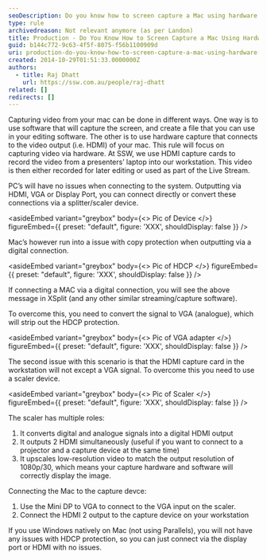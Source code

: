 ```yaml
---
seoDescription: Do you know how to screen capture a Mac using hardware capture? Learn how to overcome copy protection and connect your Mac to a scaler device for seamless recording.
type: rule
archivedreason: Not relevant anymore (as per Landon)
title: Production - Do You Know How to Screen Capture a Mac Using Hardware Capture?
guid: b144c772-9c63-4f5f-8075-f56b1100909d
uri: production-do-you-know-how-to-screen-capture-a-mac-using-hardware-capture
created: 2014-10-29T01:51:33.0000000Z
authors:
  - title: Raj Dhatt
    url: https://ssw.com.au/people/raj-dhatt
related: []
redirects: []
---
```


Capturing video from your mac can be done in different ways. One way is to use software that will capture the screen, and create a file that you can use in your editing software. The other is to use hardware capture that connects to the video output (i.e. HDMI) of your mac. This rule will focus on capturing video via hardware.
At SSW, we use HDMI capture cards to record the video from a presenters’ laptop into our workstation. This video is then either recorded for later editing or used as part of the Live Stream.

PC’s will have no issues when connecting to the system. Outputting via HDMI, VGA or Display Port, you can connect directly or convert these connections via a splitter/scaler device.

<asideEmbed
  variant="greybox"
  body={<>
    Pic of Device
  </>}
  figureEmbed={{
    preset: "default",
    figure: 'XXX',
    shouldDisplay: false
  }}
/>

Mac’s however run into a issue with copy protection when outputting via a digital connection.

<asideEmbed
  variant="greybox"
  body={<>
    Pic of HDCP
  </>}
  figureEmbed={{
    preset: "default",
    figure: 'XXX',
    shouldDisplay: false
  }}
/>

If connecting a MAC via a digital connection, you will see the above message in XSplit (and any other similar streaming/capture software).

To overcome this, you need to convert the signal to VGA (analogue), which will strip out the HDCP protection.

<asideEmbed
  variant="greybox"
  body={<>
    Pic of VGA adapter
  </>}
  figureEmbed={{
    preset: "default",
    figure: 'XXX',
    shouldDisplay: false
  }}
/>

The second issue with this scenario is that the HDMI capture card in the workstation will not except a VGA signal. To overcome this you need to use a scaler device.

<asideEmbed
  variant="greybox"
  body={<>
    Pic of Scaler
  </>}
  figureEmbed={{
    preset: "default",
    figure: 'XXX',
    shouldDisplay: false
  }}
/>

The scaler has multiple roles:

1. It converts digital and analogue signals into a digital HDMI output
2. It outputs 2 HDMI simultaneously (useful if you want to connect to a projector and a capture device at the same time)
3. It upscales low-resolution video to match the output resolution of 1080p/30, which means your capture hardware and software will correctly display the image.

Connecting the Mac to the capture devce:

1. Use the Mini DP to VGA to connect to the VGA input on the scaler.
2. Connect the HDMI 2 output to the capture device on your workstation

If you use Windows natively on Mac (not using Parallels), you will not have any issues with HDCP protection, so you can just connect via the display port or HDMI with no issues.